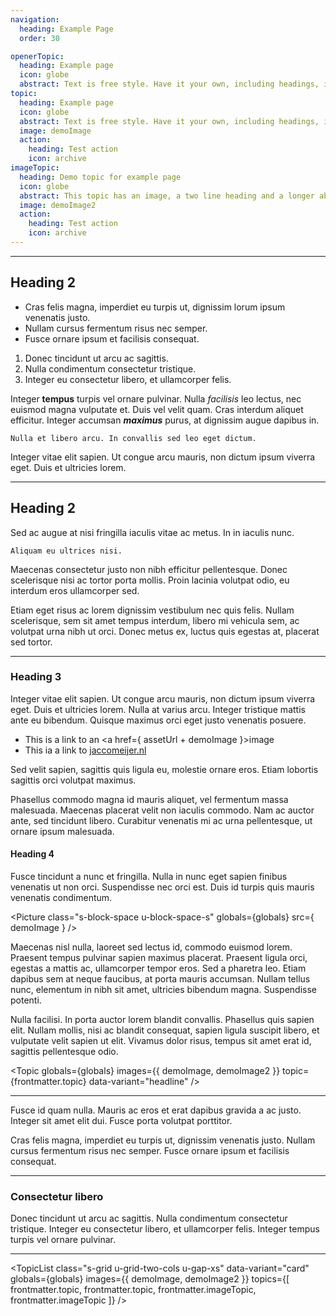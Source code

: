 ```yaml
---
navigation:
  heading: Example Page
  order: 30

openerTopic:
  heading: Example page
  icon: globe
  abstract: Text is free style. Have it your own, including headings, images and all that.
topic:
  heading: Example page
  icon: globe
  abstract: Text is free style. Have it your own, including headings, images and all that.
  image: demoImage
  action:
    heading: Test action
    icon: archive
imageTopic:
  heading: Demo topic for example page
  icon: globe
  abstract: This topic has an image, a two line heading and a longer abstract, all for demo purposes.
  image: demoImage2
  action:
    heading: Test action
    icon: archive
---
```


<Topic
  globals={globals}
  topic={frontmatter.openerTopic}
  data-variant="headline"
/>

---

<div class="s-wrapper" style="--wrapper-width: 45rem">


## Heading 2

- Cras felis magna, imperdiet eu turpis ut, dignissim lorum ipsum venenatis
  justo.
- Nullam cursus fermentum risus nec semper.
- Fusce ornare ipsum et facilisis consequat.

1) Donec tincidunt ut arcu ac sagittis.
2) Nulla condimentum consectetur tristique.
3) Integer eu consectetur libero, et ullamcorper felis. 

Integer **tempus** turpis vel ornare pulvinar. Nulla *facilisis* leo lectus, nec
euismod magna vulputate et. Duis vel velit quam. Cras interdum aliquet
efficitur. Integer accumsan ***maximus*** purus, at dignissim augue dapibus in.

`Nulla et libero arcu. In convallis sed leo eget dictum.`

Integer vitae elit sapien. Ut congue arcu mauris, non dictum ipsum viverra eget.
Duis et ultricies lorem.

---

## Heading 2

Sed ac augue at nisi fringilla iaculis vitae ac metus. In in iaculis nunc.

```text
Aliquam eu ultrices nisi.
```

Maecenas consectetur justo non nibh efficitur pellentesque. Donec scelerisque
nisi ac tortor porta mollis. Proin lacinia volutpat odio, eu interdum eros
ullamcorper sed.

Etiam eget risus ac lorem dignissim vestibulum nec quis felis. Nullam
scelerisque, sem sit amet tempus interdum, libero mi vehicula sem, ac volutpat
urna nibh ut orci. Donec metus ex, luctus quis egestas at, placerat sed tortor.

---

### Heading 3

Integer vitae elit sapien. Ut congue arcu mauris, non dictum ipsum viverra eget.
Duis et ultricies lorem. Nulla at varius arcu. Integer tristique mattis ante eu
bibendum. Quisque maximus orci eget justo venenatis posuere.

- This is a link to an <a href={ assetUrl + demoImage }>image</a>
- This ia a link to [jaccomeijer.nl](https://www.jaccomeijer.nl)

Sed velit sapien, sagittis quis ligula eu, molestie ornare eros. Etiam lobortis
sagittis orci volutpat maximus.

<div class="s-popout">
  <Topic
    globals={globals}
    images={{ demoImage, demoImage2 }}
    topic={frontmatter.imageTopic}
    data-variant="hero"
  />
</div>

Phasellus commodo magna id mauris aliquet, vel fermentum massa malesuada.
Maecenas placerat velit non iaculis commodo. Nam ac auctor ante, sed tincidunt
libero. Curabitur venenatis mi ac urna pellentesque, ut ornare ipsum malesuada.

#### Heading 4

Fusce tincidunt a nunc et fringilla. Nulla in nunc eget sapien finibus venenatis
ut non orci. Suspendisse nec orci est. Duis id turpis quis mauris venenatis
condimentum.

<Picture
  class="s-block-space u-block-space-s"
  globals={globals}
  src={ demoImage }
/>

Maecenas nisl nulla, laoreet sed lectus id, commodo euismod lorem. Praesent
tempus pulvinar sapien maximus placerat. Praesent ligula orci, egestas a mattis
ac, ullamcorper tempor eros. Sed a pharetra leo. Etiam dapibus sem at neque
faucibus, at porta mauris accumsan. Nullam tellus nunc, elementum in nibh sit
amet, ultricies bibendum magna. Suspendisse potenti.

Nulla facilisi. In porta auctor lorem blandit convallis. Phasellus quis sapien
elit. Nullam mollis, nisi ac blandit consequat, sapien ligula suscipit libero,
et vulputate velit sapien ut elit. Vivamus dolor risus, tempus sit amet erat id,
sagittis pellentesque odio.

<Topic
  globals={globals}
  images={{ demoImage, demoImage2 }}
  topic={frontmatter.topic}
  data-variant="headline"
/>

---

Fusce id quam nulla. Mauris ac eros et erat dapibus gravida a ac justo. Integer
sit amet elit dui. Fusce porta volutpat porttitor.

Cras felis magna, imperdiet eu turpis ut, dignissim venenatis justo. Nullam
cursus fermentum risus nec semper. Fusce ornare ipsum et facilisis consequat.

<div class="s-popout">
  <Topic
    globals={globals}
    images={{ demoImage, demoImage2 }}
    topic={frontmatter.imageTopic}
    data-variant="headline"
  />
</div>

---

### Consectetur libero

Donec tincidunt ut arcu ac sagittis. Nulla condimentum consectetur tristique.
Integer eu consectetur libero, et ullamcorper felis. Integer tempus turpis vel
ornare pulvinar.

---

<TopicList 
  class="s-grid u-grid-two-cols u-gap-xs"
  data-variant="card"
  globals={globals}
  images={{ demoImage, demoImage2 }}
  topics={[ 
    frontmatter.topic,
    frontmatter.topic,
    frontmatter.imageTopic,
    frontmatter.imageTopic
  ]}
/>

</div>
